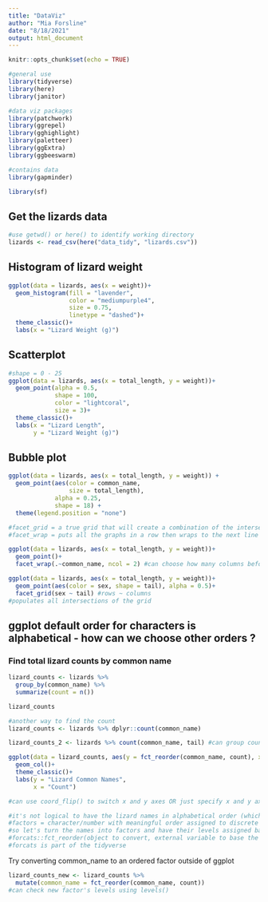 ```yaml
---
title: "DataViz"
author: "Mia Forsline"
date: "8/18/2021"
output: html_document
---
```


```r
knitr::opts_chunk$set(echo = TRUE)

#general use
library(tidyverse)
library(here)
library(janitor)

#data viz packages 
library(patchwork)
library(ggrepel)
library(gghighlight)
library(paletteer)
library(ggExtra)
library(ggbeeswarm)

#contains data
library(gapminder)

library(sf)
```

## Get the lizards data
```r
#use getwd() or here() to identify working directory 
lizards <- read_csv(here("data_tidy", "lizards.csv"))
```

## Histogram of lizard weight
```r
ggplot(data = lizards, aes(x = weight))+
  geom_histogram(fill = "lavender", 
                 color = "mediumpurple4",
                 size = 0.75,
                 linetype = "dashed")+
  theme_classic()+
  labs(x = "Lizard Weight (g)")
```
## Scatterplot 
```r
#shape = 0 - 25 
ggplot(data = lizards, aes(x = total_length, y = weight))+
  geom_point(alpha = 0.5, 
             shape = 100, 
             color = "lightcoral",
             size = 3)+
  theme_classic()+
  labs(x = "Lizard Length", 
       y = "Lizard Weight (g)")
```
## Bubble plot 
```r
ggplot(data = lizards, aes(x = total_length, y = weight)) +
  geom_point(aes(color = common_name, 
                 size = total_length), 
             alpha = 0.25,
             shape = 18) +
  theme(legend.position = "none")
```

```r
#facet_grid = a true grid that will create a combination of the intersections of the variables 
#facet_wrap = puts all the graphs in a row then wraps to the next line 

ggplot(data = lizards, aes(x = total_length, y = weight))+ 
  geom_point()+
  facet_wrap(.~common_name, ncol = 2) #can choose how many columns before wrapping to the next line

ggplot(data = lizards, aes(x = total_length, y = weight))+ 
  geom_point(aes(color = sex, shape = tail), alpha = 0.5)+
  facet_grid(sex ~ tail) #rows ~ columns
#populates all intersections of the grid 
```

## ggplot default order for characters is alphabetical - how can we choose other orders ? 
### Find total lizard counts by common name 
```r
lizard_counts <- lizards %>% 
  group_by(common_name) %>% 
  summarize(count = n())

lizard_counts

#another way to find the count 
lizard_counts <- lizards %>% dplyr::count(common_name)

lizard_counts_2 <- lizards %>% count(common_name, tail) #can group counts by multiple variables 
```

```r
ggplot(data = lizard_counts, aes(y = fct_reorder(common_name, count), x = count))+ #long y-axis common names are readable with sideways columns 
  geom_col()+
  theme_classic()+
  labs(y = "Lizard Common Names", 
       x = "Count")

#can use coord_flip() to switch x and y axes OR just specify x and y axes 

#it's not logical to have the lizard names in alphabetical order (which is the default)
#factors = character/number with meaningful order assigned to discrete groups 
#so let's turn the names into factors and have their levels assigned based on their count values so we can order them from low to high 
#forcats::fct_reorder(object to convert, external variable to base the level based on) to convert to a factor and reorder the levels based on a value in another variable 
#forcats is part of the tidyverse 
```

Try converting common_name to an ordered factor outside of ggplot 
```r
lizard_counts_new <- lizard_counts %>% 
  mutate(common_name = fct_reorder(common_name, count))
#can check new factor's levels using levels()
```

